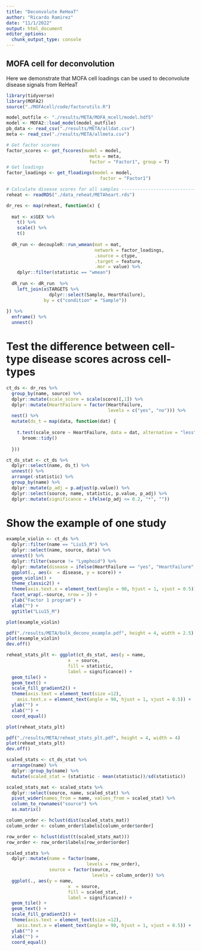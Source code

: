 ```yaml
---
title: "Deconvolute ReHeaT"
author: "Ricardo Ramirez"
date: "11/1/2022"
output: html_document
editor_options: 
  chunk_output_type: console
---
```


## MOFA cell for deconvolution

Here we demonstrate that MOFA cell loadings can be used to deconvolute disease signals from ReHeaT

```r
library(tidyverse)
library(MOFA2)
source("./MOFAcell/code/factorutils.R")
```


```r
model_outfile <- "./results/META/MOFA_mcell/model.hdf5"
model <- MOFA2::load_model(model_outfile)
pb_data <- read_csv("./results/META/alldat.csv")
meta <- read_csv("./results/META/allmeta.csv")
```


```r
# Get factor scorees
factor_scores <- get_fscores(model = model,
                               meta = meta,
                               factor = "Factor1", group = T)
# Get loadings
factor_loadings <- get_floadings(model = model,
                                   factor = "Factor1")

```

```r
# Calculate disease scores for all samples ----------------------------------
reheat <- readRDS("./data_reheat/METAheart.rds")

dr_res <- map(reheat, function(x) {
  
  mat <- x$GEX %>%
    t() %>%
    scale() %>%
    t()
  
  dR_run <- decoupleR::run_wmean(mat = mat, 
                                 network = factor_loadings,
                                 .source = ctype, 
                                 .target = feature,
                                 .mor = value) %>%
    dplyr::filter(statistic == "wmean")
  
  dR_run <- dR_run  %>%
    left_join(x$TARGETS %>%
                dplyr::select(Sample, HeartFailure),
              by = c("condition" = "Sample"))
  
}) %>%
  enframe() %>%
  unnest()
```

# Test the difference between cell-type disease scores across cell-types 

```r
ct_ds <- dr_res %>%
  group_by(name, source) %>%
  dplyr::mutate(scale_score = scale(score)[,1]) %>%
  dplyr::mutate(HeartFailure = factor(HeartFailure, 
                                      levels = c("yes", "no"))) %>%
  nest() %>%
  mutate(ds_t = map(data, function(dat) {
    
    t.test(scale_score ~ HeartFailure, data = dat, alternative = "less") %>%
      broom::tidy()
    
  }))

ct_ds_stat <- ct_ds %>%
  dplyr::select(name, ds_t) %>%
  unnest() %>%
  arrange(-statistic) %>%
  group_by(name) %>%
  dplyr::mutate(p_adj = p.adjust(p.value)) %>%
  dplyr::select(source, name, statistic, p.value, p_adj) %>%
  dplyr::mutate(significance = ifelse(p_adj <= 0.2, "*", ""))
```

# Show the example of one study

```r
example_violin <- ct_ds %>%
  dplyr::filter(name == "Liu15_M") %>%
  dplyr::select(name, source, data) %>%
  unnest() %>%
  dplyr::filter(source != "Lymphoid") %>%
  dplyr::mutate(disease = ifelse(HeartFailure == "yes", "HeartFailure", "NonFailing")) %>%
  ggplot(., aes(x  = disease, y = score)) +
  geom_violin() +
  theme_classic2() +
  theme(axis.text.x = element_text(angle = 90, hjust = 1, vjust = 0.5)) +
  facet_wrap(.~source, nrow = 3) +
  ylab("Factor 1 program") +
  xlab("") +
  ggtitle("Liu15_M")

plot(example_violin)

pdf("./results/META/bulk_deconv_example.pdf", height = 4, width = 2.5)
plot(example_violin)
dev.off()
```


```r
reheat_stats_plt <- ggplot(ct_ds_stat, aes(y = name, 
                       x  = source, 
                       fill = statistic,
                       label = significance)) +
  geom_tile() +
  geom_text() +
  scale_fill_gradient2() +
  theme(axis.text = element_text(size =12),
    axis.text.x = element_text(angle = 90, hjust = 1, vjust = 0.5)) +
  ylab("") +
  xlab("") +
  coord_equal()

plot(reheat_stats_plt)

pdf("./results/META/reheat_stats_plt.pdf", height = 4, width = 4)
plot(reheat_stats_plt)
dev.off()
```

```r
scaled_stats <- ct_ds_stat %>%
  arrange(name) %>%
  dplyr::group_by(name) %>%
  mutate(scaled_stat = (statistic - mean(statistic))/sd(statistic)) 

scaled_stats_mat <- scaled_stats %>%
  dplyr::select(source, name, scaled_stat) %>%
  pivot_wider(names_from = name, values_from = scaled_stat) %>%
  column_to_rownames("source") %>%
  as.matrix()

column_order <- hclust(dist(scaled_stats_mat))
column_order <- column_order$labels[column_order$order]

row_order <- hclust(dist(t(scaled_stats_mat)))
row_order <- row_order$labels[row_order$order]

scaled_stats %>%
  dplyr::mutate(name = factor(name,
                              levels = row_order),
                source = factor(source,
                                levels = column_order)) %>%
  ggplot(., aes(y = name, 
                       x  = source, 
                       fill = scaled_stat,
                       label = significance)) +
  geom_tile() +
  geom_text() +
  scale_fill_gradient2() +
  theme(axis.text = element_text(size =12),
    axis.text.x = element_text(angle = 90, hjust = 1, vjust = 0.5)) +
  ylab("") +
  xlab("") +
  coord_equal()
```








